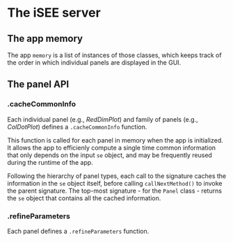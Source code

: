 # The iSEE server {#server}

## The app memory

The app `memory` is a list of instances of those classes, which keeps track of the order in which individual panels are displayed in the GUI.

## The panel API

### .cacheCommonInfo

Each individual panel (e.g., _RedDimPlot_) and family of panels (e.g., _ColDotPlot_) defines a `.cacheCommonInfo` function.

This function is called for each panel in memory when the app is initialized.
It allows the app to efficienly compute a single time common information that only depends on the input `se` object, and may be frequently reused during the runtime of the app.

Following the hierarchy of panel types, each call to the signature caches the information in the `se` object itself, before calling `callNextMethod()` to invoke the parent signature.
The top-most signature - for the `Panel` class - returns the `se` object that contains all the cached information.

### .refineParameters

Each panel defines a `.refineParameters` function.
